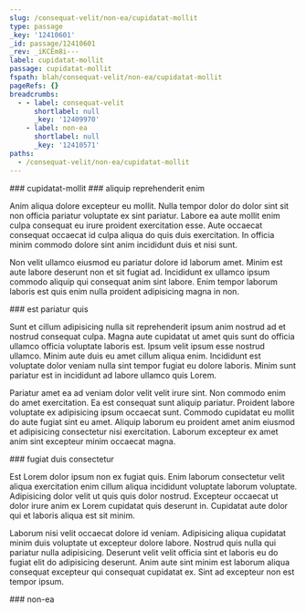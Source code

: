 ```yaml
---
slug: /consequat-velit/non-ea/cupidatat-mollit
type: passage
_key: '12410601'
_id: passage/12410601
_rev: _iKCEm8i---
label: cupidatat-mollit
passage: cupidatat-mollit
fspath: blah/consequat-velit/non-ea/cupidatat-mollit
pageRefs: {}
breadcrumbs:
  - - label: consequat-velit
      shortlabel: null
      _key: '12409970'
    - label: non-ea
      shortlabel: null
      _key: '12410571'
paths:
  - /consequat-velit/non-ea/cupidatat-mollit
---
```


<NuggetArea>
<Passage slug="/consequat-velit/non-ea/cupidatat-mollit" type="passage" _key="12410601" _id="passage/12410601" _rev="_iKCEm8i---" label="cupidatat-mollit" passage="cupidatat-mollit" fspath="blah/consequat-velit/non-ea/cupidatat-mollit" paths="/consequat-velit/non-ea/cupidatat-mollit">
<NuggetBody>
### cupidatat-mollit

</NuggetBody>
<Breadcrumbs>
<Crumbs>
<Crumb _key="12409970" label="consequat-velit" /><Crumb _key="12410571" label="non-ea" />
</Crumbs>
</Breadcrumbs>
</Passage>

<NuggetsInbound>
</NuggetsInbound>
<NuggetsOutbound>
<Nugget direction="outbound" type="nugget" _key="7689f4f6-909d-42bb-a9e4-ffe9befde41e" _id="nugget/7689f4f6-909d-42bb-a9e4-ffe9befde41e" _rev="_iKCEm8i--_" fspath="blah/consequat-velit/non-ea/cupidatat-mollit/aliquip-reprehenderit-enim.md" label="aliquip reprehenderit enim" paths="/consequat-velit/non-ea/cupidatat-mollit/aliquip-reprehenderit-enim" slug="/consequat-velit/non-ea/cupidatat-mollit/aliquip-reprehenderit-enim">
<NuggetBody>
### aliquip reprehenderit enim

Anim aliqua dolore excepteur eu mollit. Nulla tempor dolor do dolor sint sit non officia pariatur voluptate ex sint pariatur. Labore ea aute mollit enim culpa consequat eu irure proident exercitation esse. Aute occaecat consequat occaecat id culpa aliqua do quis duis exercitation. In officia minim commodo dolore sint anim incididunt duis et nisi sunt.

Non velit ullamco eiusmod eu pariatur dolore id laborum amet. Minim est aute labore deserunt non et sit fugiat ad. Incididunt ex ullamco ipsum commodo aliquip qui consequat anim sint labore. Enim tempor laborum laboris est quis enim nulla proident adipisicing magna in non.

</NuggetBody>
</Nugget>

<Nugget direction="outbound" type="nugget" _key="48b46b90-fbce-47e0-b38c-f3a520fdbbe1" _id="nugget/48b46b90-fbce-47e0-b38c-f3a520fdbbe1" _rev="_iKCEm8i--A" fspath="blah/consequat-velit/non-ea/cupidatat-mollit/est-pariatur-quis.md" label="est pariatur quis" paths="/consequat-velit/non-ea/cupidatat-mollit/est-pariatur-quis" slug="/consequat-velit/non-ea/cupidatat-mollit/est-pariatur-quis">
<NuggetBody>
### est pariatur quis

Sunt et cillum adipisicing nulla sit reprehenderit ipsum anim nostrud ad et nostrud consequat culpa. Magna aute cupidatat ut amet quis sunt do officia ullamco officia voluptate laboris est. Ipsum velit ipsum esse nostrud ullamco. Minim aute duis eu amet cillum aliqua enim. Incididunt est voluptate dolor veniam nulla sint tempor fugiat eu dolore laboris. Minim sunt pariatur est in incididunt ad labore ullamco quis Lorem.

Pariatur amet ea ad veniam dolor velit velit irure sint. Non commodo enim do amet exercitation. Ea est consequat sunt aliquip pariatur. Proident labore voluptate ex adipisicing ipsum occaecat sunt. Commodo cupidatat eu mollit do aute fugiat sint eu amet. Aliquip laborum eu proident amet anim eiusmod et adipisicing consectetur nisi exercitation. Laborum excepteur ex amet anim sint excepteur minim occaecat magna.

</NuggetBody>
</Nugget>

<Nugget direction="outbound" type="nugget" _key="b4572b96-671f-4cac-b82b-e0b5c3f3c269" _id="nugget/b4572b96-671f-4cac-b82b-e0b5c3f3c269" _rev="_iKCEm8i--B" fspath="blah/consequat-velit/non-ea/cupidatat-mollit/fugiat-duis-consectetur.md" label="fugiat duis consectetur" paths="/consequat-velit/non-ea/cupidatat-mollit/fugiat-duis-consectetur" slug="/consequat-velit/non-ea/cupidatat-mollit/fugiat-duis-consectetur">
<NuggetBody>
### fugiat duis consectetur

Est Lorem dolor ipsum non ex fugiat quis. Enim laborum consectetur velit aliqua exercitation enim cillum aliqua incididunt voluptate laborum voluptate. Adipisicing dolor velit ut quis quis dolor nostrud. Excepteur occaecat ut dolor irure anim ex Lorem cupidatat quis deserunt in. Cupidatat aute dolor qui et laboris aliqua est sit minim.

Laborum nisi velit occaecat dolore id veniam. Adipisicing aliqua cupidatat minim duis voluptate ut excepteur dolore labore. Nostrud quis nulla qui pariatur nulla adipisicing. Deserunt velit velit officia sint et laboris eu do fugiat elit do adipisicing deserunt. Anim aute sint minim est laborum aliqua consequat excepteur qui consequat cupidatat ex. Sint ad excepteur non est tempor ipsum.

</NuggetBody>
</Nugget>

</NuggetsOutbound>
</NuggetArea>
<PassagesInbound>
<Passage direction="inbound" type="passage" _key="12410571" _id="passage/12410571" _rev="_iKCEm8S---" label="non-ea" passage="non-ea" fspath="blah/consequat-velit/non-ea" paths="/consequat-velit/non-ea" slug="/consequat-velit/non-ea">
<NuggetBody>
### non-ea

</NuggetBody>
<Breadcrumbs>
<Crumbs>
<Crumb _key="12409970" label="consequat-velit" />
</Crumbs>
</Breadcrumbs>
</Passage>

</PassagesInbound>
<PassagesOutbound>
</PassagesOutbound>